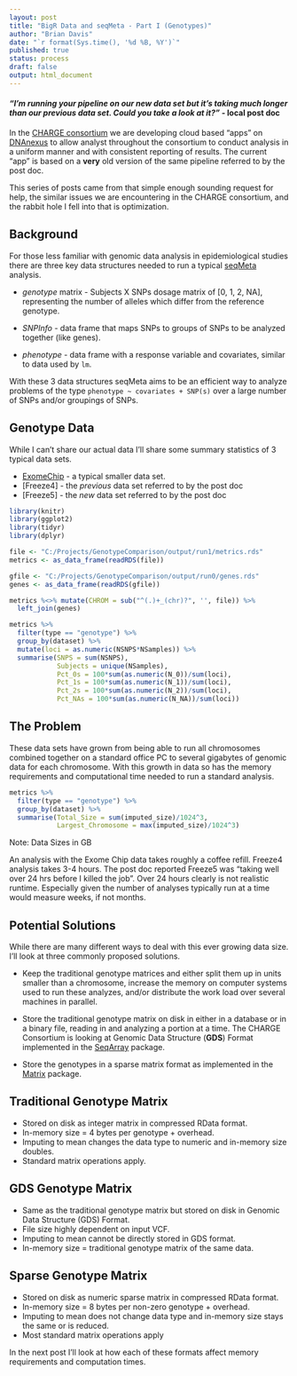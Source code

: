 ```yaml
---
layout: post
title: "BigR Data and seqMeta - Part I (Genotypes)"
author: "Brian Davis"
date: "`r format(Sys.time(), '%d %B, %Y')`"
published: true
status: process
draft: false
output: html_document
---
```


#### *"I'm running your pipeline on our new data set but it's taking much longer than our previous data set.  Could you take a look at it?"* - local post doc


In the [CHARGE consortium](http://depts.washington.edu/chargeco/wiki/Main_Page) we are developing cloud based "apps" on [DNAnexus](https://www.dnanexus.com/usecases-charge) to allow analyst throughout the consortium to conduct analysis in a uniform manner and with consistent reporting of results.  The current "app" is based on a **very** old version of the same pipeline referred to by the post doc.


This series of posts came from that simple enough sounding request for help, the similar issues we are encountering in the CHARGE consortium, and the rabbit hole I fell into that is optimization.


## Background

For those less familiar with genomic data analysis in epidemiological studies there are three key data structures needed to run a typical [seqMeta](https://cran.r-project.org/web/packages/seqMeta/index.html) analysis.  

* *genotype* matrix - Subjects X SNPs dosage matrix of [0, 1, 2, NA], representing the number of alleles which differ from the reference genotype.

* *SNPInfo* - data frame that maps SNPs to groups of SNPs to be analyzed together (like genes).  

* *phenotype* - data frame with a response variable and covariates, similar to data used by `lm`.

With these 3 data structures seqMeta aims to be an efficient way to analyze problems of the type `phenotype ~ covariates + SNP(s)` over a large number of SNPs and/or groupings of SNPs.


## Genotype Data

While I can't share our actual data I'll share some summary statistics of 3 typical data sets.

* [ExomeChip](http://www.chargeconsortium.com/main/exomechip) - a typical smaller data set.
* [Freeze4]   - the *previous* data set referred to by the post doc
* [Freeze5]   - the *new* data set referred to by the post doc 

```r
library(knitr)
library(ggplot2)
library(tidyr)
library(dplyr)

file <- "C:/Projects/GenotypeComparison/output/run1/metrics.rds"
metrics <- as_data_frame(readRDS(file))

gfile <- "C:/Projects/GenotypeComparison/output/run0/genes.rds"
genes <- as_data_frame(readRDS(gfile))

metrics %<>% mutate(CHROM = sub("^(.)+_(chr)?", '', file)) %>% 
  left_join(genes)
```

```r
metrics %>% 
  filter(type == "genotype") %>% 
  group_by(dataset) %>% 
  mutate(loci = as.numeric(NSNPS*NSamples)) %>%
  summarise(SNPS = sum(NSNPS), 
            Subjects = unique(NSamples),
            Pct_0s = 100*sum(as.numeric(N_0))/sum(loci), 
            Pct_1s = 100*sum(as.numeric(N_1))/sum(loci), 
            Pct_2s = 100*sum(as.numeric(N_2))/sum(loci),
            Pct_NAs = 100*sum(as.numeric(N_NA))/sum(loci))
```

## The Problem
These data sets have grown from being able to run all chromosomes combined together on a standard office PC to several gigabytes of genomic data for each chromosome.  With this growth in data so has the memory requirements and computational time needed to run a standard analysis.

```r
metrics %>% 
  filter(type == "genotype") %>% 
  group_by(dataset) %>% 
  summarise(Total_Size = sum(imputed_size)/1024^3,
            Largest_Chromosome = max(imputed_size)/1024^3)
```
Note: Data Sizes in GB

An analysis with the Exome Chip data takes roughly a coffee refill. Freeze4 analysis takes 3-4 hours. The post doc reported Freeze5 was "taking well over 24 hrs before I killed the job".  Over 24 hours clearly is not realistic runtime.  Especially given the number of analyses typically run at a time would measure weeks, if not months.


## Potential Solutions

While there are many different ways to deal with this ever growing data size.  I'll look at three commonly proposed solutions.

* Keep the traditional genotype matrices and either split them up in units smaller than a chromosome, increase the memory on computer systems used to run these analyzes, and/or distribute the work load over several machines in parallel.

* Store the traditional genotype matrix on disk in either in a database or in a binary file, reading in and analyzing a portion at a time. The CHARGE Consortium is looking at Genomic Data Structure (**GDS**) Format implemented in the [SeqArray](http://bioconductor.org/packages/release/bioc/html/SeqArray.html) package.

* Store the genotypes in a sparse matrix format as implemented in the [Matrix](https://cran.r-project.org/web/packages/Matrix/index.html) package.

## Traditional Genotype Matrix

* Stored on disk as integer matrix in compressed RData format.
* In-memory size = 4 bytes per genotype + overhead.
* Imputing to mean changes the data type to numeric and in-memory size doubles.
* Standard matrix operations apply.

## GDS Genotype Matrix

* Same as the traditional genotype matrix but stored on disk in Genomic Data Structure (GDS) Format.
* File size highly dependent on input VCF.
* Imputing to mean cannot be directly stored in GDS format.
* In-memory size = traditional genotype matrix of the same data.

## Sparse Genotype Matrix

* Stored on disk as numeric sparse matrix in compressed RData format.
* In-memory size = 8 bytes per non-zero genotype + overhead. 
* Imputing to mean does not change data type and in-memory size stays the same or is reduced.
* Most standard matrix operations apply



In the next post I'll look at how each of these formats affect memory requirements and computation times.

